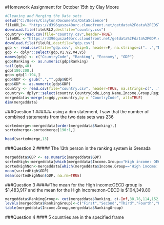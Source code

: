 #Homework Assignment for October 15th by Clay Moore

```r
#Cleaning and Merging the Data sets
setwd("C:/Users/Clayton/Documents/DataScience")
fileURL2<- "https://d396qusza40orc.cloudfront.net/getdata%2Fdata%2FEDSTATS_Country.csv"
download.file(fileURL2,destfile="country.csv")
country<-read.csv(file="country.csv",header=TRUE)
fileURL <-"https://d396qusza40orc.cloudfront.net/getdata%2Fdata%2FGDP.csv"
download.file(fileURL,destfile="gdp.csv")
gdp <- read.csv(file="gdp.csv", skip=5, header=F, na.strings=c(". .","Not Available.", ".. Not Available."), stringsAsFactors = FALSE)
gdp <- dplyr::select(gdp,V1,V2,V4,V5)
names(gdp) <- c("CountryCode", "Ranking", "Economy", "GDP")
gdp$Ranking <- as.numeric(gdp$Ranking)
tail(gdp,40)
gdp[180:200,]
gdp<-gdp[1:194,]
gdp$GDP <- gsub(",","",gdp$GDP)
gdp$GDP <- as.numeric(gdp$GDP)
country <- read.csv(file="country.csv", header=TRUE, na.strings=c(". .","Not Available.", ".. Not Available."), stringsAsFactors = FALSE)
country<- dplyr::select(country,CountryCode,Long.Name,Income.Group,Region)
mergeddata<-merge(x=gdp,y=country,by = "CountryCode", all=TRUE)
dim(mergeddata)
```

###Question 1
###### using a dim statement, I saw that the number of combined statements from the two data sets was 236

```r
sortedmerge<-mergeddata[order(mergeddata$Ranking),]
sortedmerge<-sortedmerge[190:1,]

head(sortedmerge,13)
```

###Question 2
##### The 13th person in the ranking system is Grenada
```r
mergeddata$GDP <- as.numeric(mergeddata$GDP)
sortedHigh<-mergeddata[which(mergeddata$Income.Group=="High income: OECD"),]
sortedHighNon<-mergeddata[which(mergeddata$Income.Group=="High income: nonOECD"),]
mean(sortedHigh$GDP)
mean(sortedHighNon$GDP, na.rm=TRUE)
```

###Question 3
#####The mean for the High income:OECD group is $1,483,917 and the mean for the High Income:non-OECD is $104,349.80

```r
mergeddata$RankingGroup<- cut(mergeddata$Ranking, c(-Inf,38,76,114,152,190))
levels(mergeddata$RankingGroup)<-c("First","Second","Third","Fourth","Fifth")
table(mergeddata$Income.Group,mergeddata$RankingGroup)
```

###Question 4
#### 5 countries are in the specified frame